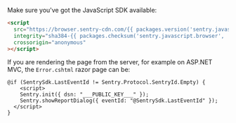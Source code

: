 Make sure you've got the JavaScript SDK available:

```html
<script
  src="https://browser.sentry-cdn.com/{{ packages.version('sentry.javascript.browser') }}/bundle.min.js"
  integrity="sha384-{{ packages.checksum('sentry.javascript.browser', 'bundle.min.js', 'sha384-base64') }}"
  crossorigin="anonymous"
></script>
```

If you are rendering the page from the server, for example on ASP.NET MVC, the `Error.cshtml` razor page can be:

```cshtml
@if (SentrySdk.LastEventId != Sentry.Protocol.SentryId.Empty) {
    <script>
    Sentry.init({ dsn: "___PUBLIC_KEY___" });
    Sentry.showReportDialog({ eventId: "@SentrySdk.LastEventId" });
  </script>
}
```
